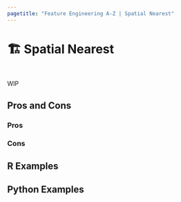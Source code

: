 ```yaml
---
pagetitle: "Feature Engineering A-Z | Spatial Nearest"
---
```


# 🏗️ Spatial Nearest {#sec-spatial-nearest}

::: {style="visibility: hidden; height: 0px;"}
## Spatial Nearest
:::

WIP

## Pros and Cons

### Pros

### Cons

## R Examples

## Python Examples

